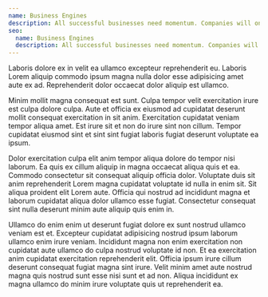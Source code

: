 ```yaml
---
name: Business Engines
description: All successful businesses need momentum. Companies will only build that momentum if they keep adding new engines to power growth. In the modern economy, most new business engines will be digital.
seo:
  name: Business Engines
  description: All successful businesses need momentum. Companies will only build that momentum if they keep adding new engines to power growth. In the modern economy, most new business engines will be digital.
---
```


Laboris dolore ex in velit ea ullamco excepteur reprehenderit eu. Laboris Lorem aliquip commodo ipsum magna nulla dolor esse adipisicing amet aute ex ad. Reprehenderit dolor occaecat dolor aliquip est ullamco.

Minim mollit magna consequat est sunt. Culpa tempor velit exercitation irure est culpa dolore culpa. Aute et officia ex eiusmod ad cupidatat deserunt mollit consequat exercitation in sit anim. Exercitation cupidatat veniam tempor aliqua amet. Est irure sit et non do irure sint non cillum. Tempor cupidatat eiusmod sint et sint sint fugiat laboris fugiat deserunt voluptate ea ipsum.

Dolor exercitation culpa elit anim tempor aliqua dolore do tempor nisi laborum. Ea quis ex cillum aliquip in magna occaecat aliqua quis et ea. Commodo consectetur sit consequat aliquip officia dolor. Voluptate duis sit anim reprehenderit Lorem magna cupidatat voluptate id nulla in enim sit. Sit aliqua proident elit Lorem aute. Officia qui nostrud ad incididunt magna et laborum cupidatat aliqua dolor ullamco esse fugiat. Consectetur consequat sint nulla deserunt minim aute aliquip quis enim in.

Ullamco do enim enim ut deserunt fugiat dolore ex sunt nostrud ullamco veniam est et. Excepteur cupidatat adipisicing nostrud ipsum laborum ullamco enim irure veniam. Incididunt magna non enim exercitation non cupidatat aute ullamco do culpa nostrud voluptate id non. Et ea exercitation anim cupidatat exercitation reprehenderit elit. Officia ipsum irure cillum deserunt consequat fugiat magna sint irure. Velit minim amet aute nostrud magna quis nostrud sunt esse nisi sunt et ad non. Aliqua incididunt ex magna ullamco do minim irure voluptate quis ut reprehenderit ea.
